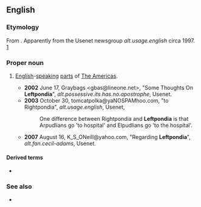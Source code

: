 ==English==

===Etymology===
From {{compound|left|t1=west|pond|t2=Atlantic Ocean|lang=en}}{{suffix||ia|lang=en}}. Apparently from the Usenet newsgroup ''alt.usage.english'' circa 1997. [http://groups.google.com/group/alt.usage.english/browse_frm/thread/f0a61071e7d33b56]

===Proper noun===
{{en-proper noun}}

# {{label|en|slang}} [[English]]-[[speak]]ing [[part]]s of [[Americas|The Americas]].
#* '''2002''' June 17, Graybags <gbas@lineone.net>, "Some Thoughts On '''Leftpondia'''", ''alt.possessive.its.has.no.apostrophe'', Usenet.
#* '''2003''' October 30, tomcatpolka@yaNOSPAMhoo.com, "to Rightpondia", ''alt.usage.english'', Usenet,
#*: One difference between Rightpondia and '''Leftpondia''' is that Arpudlians go 'to hospital' and Elpudlians go 'to the hospital'.
#* '''2007''' August 16, K_S_ONeill@yahoo.com, "Regarding '''Leftpondia'''", ''alt.fan.cecil-adams'', Usenet.

====Derived terms====
* {{l|en|Leftpondian}}

===See also===
* {{l|en|Rightpondia}}